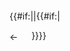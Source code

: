 <includeonly><div 
class="annot-bar" style="
    width:auto;
    font-size:100%;
    position:absolute;
    text-align:center;
    margin-top:{{#expr:
        {{{tl-height}}} *
        ({{{tl-to}}}-{{{at}}}) /
        ({{{tl-to}}}-{{{tl-from}}})
    }}{{{tl-hu}}};
">{{#if:{{{noarr|}}}||{{#if:{{{text|}}}|<div class="annot-arrow" style="position:relative; text-size:100%; top:-0.86em; left:{{{nudgeright|0}}}em; float:left;"><span style="color:{{{colour|{{{color|black}}}}}};">←</span></div>}}}}<div 
class="annot-nudge" style="
    text-size:100%;
    float:left;
    position:relative; 
    text-align:left;
    top:{{#expr:{{{nudgedown|0}}}-0.75}}em;
    left:{{{nudgeright|0}}}em;
    width:{{{an-w|7}}}em;
"><span style="
    position:relative;
    width:auto;
    z-index:10;
    font-size:{{{textsize}}};
    color:{{{colour|{{{color|black}}}}}};
    vertical-align:middle;
    line-height:100%;
    bottom:0; 
">{{{text}}}</span></div></div></includeonly><noinclude>
{{documentation}}
<!-- PLEASE ADD CATEGORIES AND INTERWIKIS TO THE /doc SUBPAGE, THANKS -->
</noinclude>